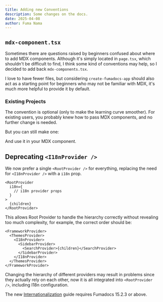 ```yaml
---
title: Adding new Conventions
description: Some changes on the docs.
date: 2025-04-08
author: Fuma Nama
---
```


## `mdx-component.tsx`

Sometimes there are questions raised by beginners confused about where to add MDX components.
Although it's simply located in `page.tsx`, which shouldn't be difficult to find, I think some kind of conventions may help, so I decided to add back `mdx-components.tsx`.

I love to have fewer files, but considering `create-fumadocs-app` should also act as a starting point for beginners who may not be familiar with MDX, it's much more helpful to provide it by default.

### Existing Projects

The convention is optional (only to make the learning curve smoother).
For existing users, you probably knew how to pass MDX components, and no further change is needed.

But you can still make one:


And use it in your MDX component.


## Deprecating `<I18nProvider />`

We now prefer a single `<RootProvider />` for everything, replacing the need for `<I18nProvider />` with a `i18n` prop.

```tsx
<RootProvider
  i18n={
    // i18n provider props
  }
>
  {children}
</RootProvider>
```

This allows Root Provider to handle the hierarchy correctly without revealing too much complexity, for example, the correct order should be:

```tsx
<FrameworkProvider>
  <ThemesProvider>
    <I18nProvider>
      <SidebarProvider>
        <SearchProvider>{children}</SearchProvider>
      </SidebarProvider>
    </I18nProvider>
  </ThemesProvider>
</FrameworkProvider>
```

Changing the hierarchy of different providers may result in problems since they actually rely on each other, now it is all integrated into `<RootProvider />`, including I18n configuration.

The new [Internationalization](/docs/ui/internationalization) guide requires Fumadocs 15.2.3 or above.
